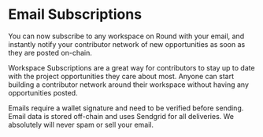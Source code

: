 # Email Subscriptions

You can now subscribe to any workspace on Round with your email, and instantly notify your contributor network of new opportunities as soon as they are posted on-chain. 

Workspace Subscriptions are a great way for contributors to stay up to date with the project opportunities they care about most. Anyone can start building a contributor network around their workspace without having any opportunities posted.

Emails require a wallet signature and need to be verified before sending. Email data is stored off-chain and uses Sendgrid for all deliveries. We absolutely will never spam or sell your email. 